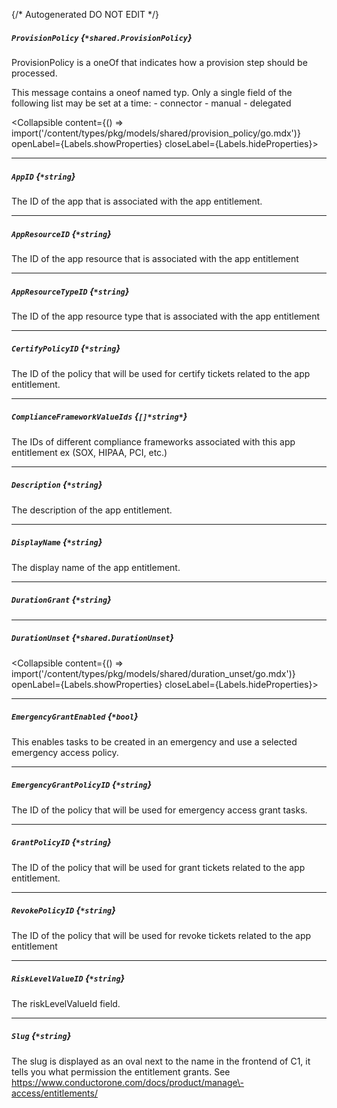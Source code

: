 {/* Autogenerated DO NOT EDIT  */}

##### `ProvisionPolicy` *{`*shared.ProvisionPolicy`}*
ProvisionPolicy is a oneOf that indicates how a provision step should be processed.

This message contains a oneof named typ. Only a single field of the following list may be set at a time:
  \- connector
  \- manual
  \- delegated

<Collapsible content={() => import('/content/types/pkg/models/shared/provision_policy/go.mdx')} openLabel={Labels.showProperties} closeLabel={Labels.hideProperties}>
</Collapsible>

---
##### `AppID` *{`*string`}*
The ID of the app that is associated with the app entitlement.

---
##### `AppResourceID` *{`*string`}*
The ID of the app resource that is associated with the app entitlement

---
##### `AppResourceTypeID` *{`*string`}*
The ID of the app resource type that is associated with the app entitlement

---
##### `CertifyPolicyID` *{`*string`}*
The ID of the policy that will be used for certify tickets related to the app entitlement.

---
##### `ComplianceFrameworkValueIds` *{`[]*string*`}*
The IDs of different compliance frameworks associated with this app entitlement ex (SOX, HIPAA, PCI, etc.)

---
##### `Description` *{`*string`}*
The description of the app entitlement.

---
##### `DisplayName` *{`*string`}*
The display name of the app entitlement.

---
##### `DurationGrant` *{`*string`}*

---
##### `DurationUnset` *{`*shared.DurationUnset`}*
<Collapsible content={() => import('/content/types/pkg/models/shared/duration_unset/go.mdx')} openLabel={Labels.showProperties} closeLabel={Labels.hideProperties}>
</Collapsible>

---
##### `EmergencyGrantEnabled` *{`*bool`}*
This enables tasks to be created in an emergency and use a selected emergency access policy.

---
##### `EmergencyGrantPolicyID` *{`*string`}*
The ID of the policy that will be used for emergency access grant tasks.

---
##### `GrantPolicyID` *{`*string`}*
The ID of the policy that will be used for grant tickets related to the app entitlement.

---
##### `RevokePolicyID` *{`*string`}*
The ID of the policy that will be used for revoke tickets related to the app entitlement

---
##### `RiskLevelValueID` *{`*string`}*
The riskLevelValueId field.

---
##### `Slug` *{`*string`}*
The slug is displayed as an oval next to the name in the frontend of C1, it tells you what permission the entitlement grants. See https://www.conductorone.com/docs/product/manage\-access/entitlements/


